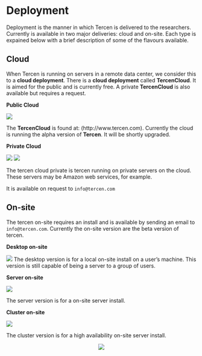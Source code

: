 # Deployment {#deployment}

Deployment is the manner in which Tercen is delivered to the researchers. Currently is available in two major deliveries: cloud and on-site. Each type is expained below with a brief description of some of the flavours available.

## Cloud
When Tercen is running on servers in a remote data center, we consider this to a __cloud deployment__. There is a __cloud deployment__ called __TercenCloud__. It is aimed for the public and is currently free. A private __TercenCloud__ is also available but requires a request.

__Public Cloud__

![](images\tercen_cloud.png)

The __TercenCloud__ is found at: (http://www.tercen.com).
Currently the cloud is running the alpha version of __Tercen__. It will be shortly upgraded.

__Private Cloud__

![](images\tercen_private.png)     ![](images\amazon.png)

The tercen cloud private is tercen running on private servers on the cloud.
These servers may be Amazon web services, for example.



It is available on request to `info@tercen.com`


## On-site
The tercen on-site requires an install and is available by sending an email to `info@tercen.com`.
Currently the on-site version are the beta version of tercen.

__Desktop on-site__

![](images\tercen_desktop.png)
The desktop version is for a local on-site install on a user's machine. This version is still capable of being a server to a group of users.

__Server on-site__

![](images\tercen_server.png)

The server version is for a on-site server install.

__Cluster on-site__

![](images\tercen_cluster.png)

The cluster version is for a high availability on-site server install.

<center>![](images\deploy.png)</center>

